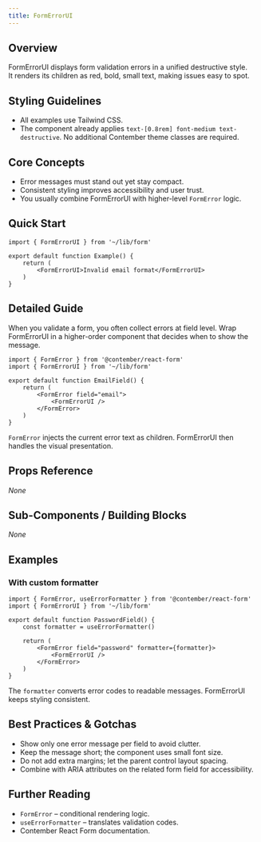 ```yaml
---
title: FormErrorUI
---
```


<!-- Edited by human: false -->
<!-- Examples count: 3 -->
<!-- Source examples: 1 -->
<!-- Playground examples: 0 -->
<!-- External examples: 2 -->
<!-- Import examples: 2 -->

## Overview
FormErrorUI displays form validation errors in a unified destructive style.  
It renders its children as red, bold, small text, making issues easy to spot.

## Styling Guidelines
* All examples use Tailwind CSS.  
* The component already applies `text-[0.8rem] font-medium text-destructive`. No additional Contember theme classes are required.

## Core Concepts
* Error messages must stand out yet stay compact.  
* Consistent styling improves accessibility and user trust.  
* You usually combine FormErrorUI with higher-level `FormError` logic.

## Quick Start
```tsx
import { FormErrorUI } from '~/lib/form'

export default function Example() {
	return (
		<FormErrorUI>Invalid email format</FormErrorUI>
	)
}
```

## Detailed Guide
When you validate a form, you often collect errors at field level. Wrap FormErrorUI in a higher-order component that decides when to show the message.

```tsx
import { FormError } from '@contember/react-form'
import { FormErrorUI } from '~/lib/form'

export default function EmailField() {
	return (
		<FormError field="email">
			<FormErrorUI />
		</FormError>
	)
}
```

`FormError` injects the current error text as children. FormErrorUI then handles the visual presentation.

## Props Reference
_None_

## Sub-Components / Building Blocks
_None_

## Examples
### With custom formatter
```tsx
import { FormError, useErrorFormatter } from '@contember/react-form'
import { FormErrorUI } from '~/lib/form'

export default function PasswordField() {
	const formatter = useErrorFormatter()

	return (
		<FormError field="password" formatter={formatter}>
			<FormErrorUI />
		</FormError>
	)
}
```
The `formatter` converts error codes to readable messages. FormErrorUI keeps styling consistent.

## Best Practices & Gotchas
* Show only one error message per field to avoid clutter.  
* Keep the message short; the component uses small font size.  
* Do not add extra margins; let the parent control layout spacing.  
* Combine with ARIA attributes on the related form field for accessibility.

## Further Reading
* `FormError` – conditional rendering logic.  
* `useErrorFormatter` – translates validation codes.  
* Contember React Form documentation.

<!-- End of Generated Documentation -->